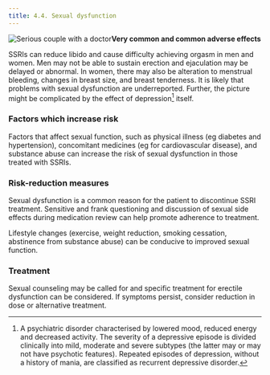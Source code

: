 ```yaml
---
title: 4.4. Sexual dysfunction
---
```



![Serious couple with a doctor](../../assets/con134806.jpg)**Very common and common adverse effects**

SSRIs can reduce libido and cause difficulty achieving orgasm in men and women. Men may not be able to sustain erection and ejaculation may be delayed or abnormal. In women, there may also be alteration to menstrual bleeding, changes in breast size, and breast tenderness. It is likely that problems with sexual dysfunction are underreported. Further, the picture might be complicated by the effect of depression[^1] itself.

### Factors which increase risk

Factors that affect sexual function, such as physical illness (eg diabetes and hypertension), concomitant medicines (eg for cardiovascular disease), and substance abuse can increase the risk of sexual dysfunction in those treated with SSRIs.

### Risk-reduction measures

Sexual dysfunction is a common reason for the patient to discontinue SSRI treatment. Sensitive and frank questioning and discussion of sexual side effects during medication review can help promote adherence to treatment.

Lifestyle changes (exercise, weight reduction, smoking cessation, abstinence from substance abuse) can be conducive to improved sexual function.

### Treatment

Sexual counseling may be called for and specific treatment for erectile dysfunction can be considered. If symptoms persist, consider reduction in dose or alternative treatment.



[^1]: A psychiatric disorder characterised by lowered mood, reduced energy and decreased activity. The severity of a depressive episode is divided clinically into mild, moderate and severe subtypes (the latter may or may not have psychotic features). Repeated episodes of depression, without a history of mania, are classified as recurrent depressive disorder.
